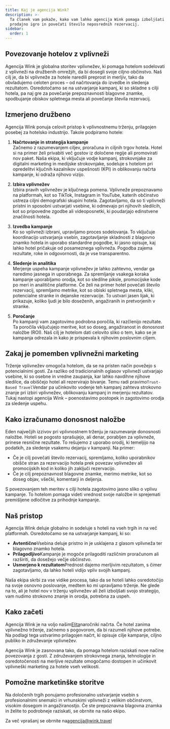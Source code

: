 ```yaml
---
title: Kaj je agencija Wink?
description: >-
  Ta članek vam pokaže, kako vam lahko agencija Wink pomaga izboljšati vašo
  prodajno igro in povečati število neposrednih rezervacij.
sidebar:
  order: 1
---
```


## Povezovanje hotelov z vplivneži

Agencija Wink je globalna storitev vplivnežev, ki pomaga hotelom sodelovati z vplivneži na družbenih omrežjih, da bi dosegli svoje ciljno občinstvo. Naš cilj je, da bi vplivneže za hotele naredili preprost in merljiv, tako da obvladujemo celoten proces – od načrtovanja do izvedbe in sledenja rezultatom. Osredotočamo se na ustvarjanje kampanj, ki so skladne s cilji hotela, pa naj gre za povečanje prepoznavnosti blagovne znamke, spodbujanje obiskov spletnega mesta ali povečanje števila rezervacij.

## Izmerjeno družbeno

Agencija Wink ponuja celovit pristop k vplivnostnemu trženju, prilagojen posebej za hotelsko industrijo. Takole podpiramo hotele:

1. **Načrtovanje in strategija kampanje**\
   Začnemo z razumevanjem ciljev, proračuna in ciljnih trgov hotela. Hotel si na primer želi privabiti več gostov iz določene regije ali promovirati nov paket. Naša ekipa, ki vključuje vodje kampanj, strokovnjake za digitalni marketing in medijske strokovnjake, sodeluje s hotelom pri opredelitvi ključnih kazalnikov uspešnosti (KPI) in oblikovanju načrta kampanje, ki odraža njihovo vizijo.

2. **Izbira vplivnežev**\
   Izbira pravih vplivnežev je ključnega pomena. Vplivneže prepoznavamo na platformah, kot so TikTok, Instagram in YouTube, katerih občinstvo ustreza ciljni demografski skupini hotela. Zagotavljamo, da so ti vplivneži pristni in sposobni ustvarjati vsebine, ki odmevajo pri njihovih sledilcih, kot so pripovedne zgodbe ali videoposnetki, ki poudarjajo edinstvene značilnosti hotela.

3. **Izvedba kampanje**\
   Ko so vplivneži izbrani, upravljamo proces sodelovanja. To vključuje koordinacijo ustvarjanja vsebin, zagotavljanje skladnosti z blagovno znamko hotela in uporabo standardne pogodbe, ki jasno opisuje, kaj lahko hotel pričakuje od posameznega vplivneža. Pogodba zajema rezultate, roke in odgovornosti, da je vse transparentno.

4. **Sledenje in analitika**\
   Merjenje uspeha kampanje vplivnežev je lahko zahtevno, vendar ga naredimo jasnega in uporabnega. Za spremljanje vsakega koraka kampanje uporabljamo orodja, kot so sledilne piksle, promocijske kode po meri in analitične platforme. Če želi na primer hotel povečati število rezervacij, spremljamo metrike, kot so obiski spletnega mesta, kliki, potencialne stranke in dejanske rezervacije. To ustvari jasen lijak, ki prikazuje, koliko ljudi je bilo doseženih, angažiranih in pretvorjenih v stranke.

5. **Poročanje**\
   Po kampanji vam zagotovimo podrobna poročila, ki razčlenijo rezultate. Ta poročila vključujejo meritve, kot so doseg, angažiranost in donosnost naložbe (ROI). Naš cilj je hotelom dati celovito sliko o tem, kako se je kampanja odrezala in kako je prispevala k njihovim poslovnim ciljem.

## Zakaj je pomemben vplivnežni marketing

Trženje vplivnežev omogoča hotelom, da se na pristen način povežejo s potencialnimi gosti. Za razliko od tradicionalnih oglasov vplivneži ustvarjajo vsebine, ki so osebne in vredne zaupanja, kar lahko navdihne njihove sledilce, da obiščejo hotel ali rezervirajo bivanje. Temu radi pravimo`Trust-Based Travel`Vendar pa učinkovito vodenje teh kampanj zahteva strokovno znanje pri izbiri vplivnežev, oblikovanju kampanj in merjenju rezultatov. Tukaj nastopi agencija Wink – poenostavimo postopek in zagotovimo orodja za sledenje uspehu.

## Kako izračunamo donosnost naložbe

Eden največjih izzivov pri vplivnostnem trženju je razumevanje donosnosti naložbe. Hoteli se pogosto sprašujejo, ali denar, porabljen za vplivneže, prinese resnične rezultate. To rešujemo z uporabo orodij, ki temeljijo na podatkih, za sledenje vsakemu dejanju v kampanji. Na primer:

* Če je cilj povečati število rezervacij, spremljamo, koliko uporabnikov obišče stran za rezervacijo hotela prek povezav vplivnežev ali promocijskih kod in koliko jih zaključi rezervacijo.
* Če je cilj prepoznavnost blagovne znamke, merimo metrike, kot so doseg objav, všečki, komentarji in deljenja.

S povezovanjem teh meritev s cilji hotela zagotovimo jasno sliko o vplivu kampanje. To hotelom pomaga videti vrednost svoje naložbe in sprejemati premišljene odločitve za prihodnje kampanje.

## Naš pristop

Agencija Wink deluje globalno in sodeluje s hoteli na vseh trgih in na več platformah. Osredotočamo se na ustvarjanje kampanj, ki so:

* **Avtentično**Vsebina deluje pristno in je usklajena z glasom vplivneža ter blagovno znamko hotela.
* **Prilagodljivo**Kampanje je mogoče prilagoditi različnim proračunom ali razširiti, da dosežejo večje občinstvo.
* **Usmerjeno k rezultatom**Prednost dajemo merljivim rezultatom, s čimer zagotavljamo, da lahko hoteli vidijo vpliv svojih kampanj.

Naša ekipa skrbi za vse vidike procesa, tako da se hoteli lahko osredotočijo na svoje osnovno poslovanje, medtem ko mi upravljamo trženje. Ne glede na to, ali je hotel nov v trženju vplivnežev ali želi izboljšati svojo strategijo, vam nudimo strokovno znanje in orodja, potrebna za uspeh.

## Kako začeti

Agencija Wink je na voljo našim[Elita](/managed-social/what-is-managed-social/#subscription-tiers)naročniki načrta.
Če hotel zanima vplivnežno trženje, začnemo s pogovorom, da bi razumeli njihove potrebe. Na podlagi tega ustvarimo prilagojen načrt, ki opisuje cilje kampanje, ciljno publiko in združevanje vplivnežev.

Agencija Wink je zasnovana tako, da pomaga hotelom raziskati nove načine povezovanja z gosti. Z združevanjem strokovnega znanja, tehnologije in osredotočenosti na merljive rezultate omogočamo dostopen in učinkovit vplivneški marketing za hotele vseh velikosti.

## Pomožne marketinške storitve

Na določenih trgih ponujamo profesionalno ustvarjanje vsebin s profesionalnimi snemalci in vrhunskimi vplivneži z velikim občinstvom, visokim dosegom in angažiranostjo. Če ste prepoznavna blagovna znamka in želite to podrobneje raziskati, se obrnite na našo ekipo.

Za več vprašanj se obrnite na[agencija@wink.travel](mailto://agency@wink.travel)

